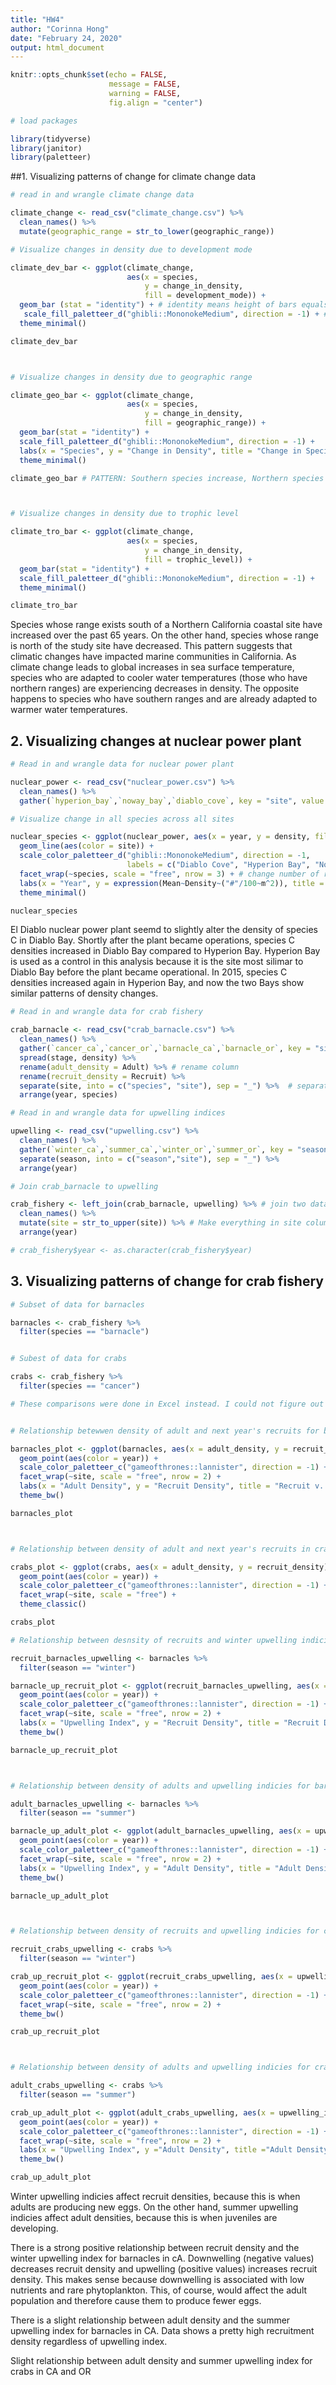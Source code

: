 ```yaml
---
title: "HW4"
author: "Corinna Hong"
date: "February 24, 2020"
output: html_document
---
```


```r
knitr::opts_chunk$set(echo = FALSE,
                      message = FALSE,
                      warning = FALSE,
                      fig.align = "center")
```

```r

# load packages

library(tidyverse)
library(janitor)
library(paletteer)

```

##1. Visualizing patterns of change for climate change data
```r

# read in and wrangle climate change data

climate_change <- read_csv("climate_change.csv") %>% 
  clean_names() %>% 
  mutate(geographic_range = str_to_lower(geographic_range))

```

```r

# Visualize changes in density due to development mode

climate_dev_bar <- ggplot(climate_change,
                          aes(x = species,
                              y = change_in_density,
                              fill = development_mode)) +
  geom_bar (stat = "identity") + # identity means height of bars equals actual value
   scale_fill_paletteer_d("ghibli::MononokeMedium", direction = -1) + # direction -1 means start from the right side of the palette
  theme_minimal()

climate_dev_bar



# Visualize changes in density due to geographic range

climate_geo_bar <- ggplot(climate_change,
                          aes(x = species,
                              y = change_in_density,
                              fill = geographic_range)) +
  geom_bar(stat = "identity") +
  scale_fill_paletteer_d("ghibli::MononokeMedium", direction = -1) +
  labs(x = "Species", y = "Change in Density", title = "Change in Species Density from 1955-2020", fill = "Geographic Range") + # fill changes legend title
  theme_minimal()

climate_geo_bar # PATTERN: Southern species increase, Northern species decreased.



# Visualize changes in density due to trophic level

climate_tro_bar <- ggplot(climate_change,
                          aes(x = species,
                              y = change_in_density,
                              fill = trophic_level)) +
  geom_bar(stat = "identity") +
  scale_fill_paletteer_d("ghibli::MononokeMedium", direction = -1) +
  theme_minimal()

climate_tro_bar

```

Species whose range exists south of a Northern California coastal site have increased over the past 65 years. On the other hand, species whose range is north of the study site have decreased. This pattern suggests that climatic changes have impacted marine communities in California. As climate change leads to global increases in sea surface temperature, species who are adapted to cooler water temperatures (those who have northern ranges) are experiencing decreases in density. The opposite happens to species who have southern ranges and are already adapted to warmer water temperatures. 


## 2. Visualizing changes at nuclear power plant
```r

# Read in and wrangle data for nuclear power plant

nuclear_power <- read_csv("nuclear_power.csv") %>% 
  clean_names() %>% 
  gather(`hyperion_bay`,`noway_bay`,`diablo_cove`, key = "site", value = "density") # Density measured in (# of individuals/100m2)

```

```r

# Visualize change in all species across all sites

nuclear_species <- ggplot(nuclear_power, aes(x = year, y = density, fill = site)) +
  geom_line(aes(color = site)) +
  scale_color_paletteer_d("ghibli::MononokeMedium", direction = -1,
                          labels = c("Diablo Cove", "Hyperion Bay", "Noway Bay")) + # Change legend labels and keep exisitng palette
  facet_wrap(~species, scale = "free", nrow = 3) + # change number of rows for facet
  labs(x = "Year", y = expression(Mean~Density~("#"/100~m^2)), title = "Species Density Monitoring Program (2000-2019)", color = "Site") + # color changes legend title
  theme_minimal()

nuclear_species

```
El Diablo nuclear power plant seemd to slightly alter the density of species C in Diablo Bay. Shortly after the plant became operations, species C densities increased in Diablo Bay compared to Hyperion Bay. Hyperion Bay is used as a control in this analysis because it is the site most silimar to Diablo Bay before the plant became operational. In 2015, species C densities increased again in Hyperion Bay, and now the two Bays show similar patterns of density changes. 


```r

# Read in and wrangle data for crab fishery

crab_barnacle <- read_csv("crab_barnacle.csv") %>% 
  clean_names() %>% 
  gather(`cancer_ca`,`cancer_or`,`barnacle_ca`,`barnacle_or`, key = "site", value = "density") %>% 
  spread(stage, density) %>% 
  rename(adult_density = Adult) %>% # rename column
  rename(recruit_density = Recruit) %>% 
  separate(site, into = c("species", "site"), sep = "_") %>%  # separate species from site
  arrange(year, species)

```

```r

# Read in and wrangle data for upwelling indices

upwelling <- read_csv("upwelling.csv") %>% 
  clean_names() %>% 
  gather(`winter_ca`,`summer_ca`,`winter_or`,`summer_or`, key = "season", value = "upwelling_indices") %>% # gather seasons & put values in a separate col
  separate(season, into = c("season","site"), sep = "_") %>% 
  arrange(year)

```

```r

# Join crab_barnacle to upwelling

crab_fishery <- left_join(crab_barnacle, upwelling) %>% # join two dataframes, default wwill join by matching columns in this case, "year" and "site"
  clean_names() %>% 
  mutate(site = str_to_upper(site)) %>% # Make everything in site column uppercase
  arrange(year)

# crab_fishery$year <- as.character(crab_fishery$year) 

```

## 3. Visualizing patterns of change for crab fishery

```r

# Subset of data for barnacles

barnacles <- crab_fishery %>% 
  filter(species == "barnacle")


# Subest of data for crabs

crabs <- crab_fishery %>% 
  filter(species == "cancer")

```

```r

# These comparisons were done in Excel instead. I could not figure out how to graph is such that values were offset by one year. (adult densities in one year affected recruit densities in the next year)


# Relationship betewwen density of adult and next year's recruits for barnacles

barnacles_plot <- ggplot(barnacles, aes(x = adult_density, y = recruit_density)) +
  geom_point(aes(color = year)) +
  scale_color_paletteer_c("gameofthrones::lannister", direction = -1) +
  facet_wrap(~site, scale = "free", nrow = 2) +
  labs(x = "Adult Density", y = "Recruit Density", title = "Recruit v. Adult Densities in Barnacles", color = "Year") +
  theme_bw()

barnacles_plot



# Relationship between density of adult and next year's recruits in crabs

crabs_plot <- ggplot(crabs, aes(x = adult_density, y = recruit_density)) +
  geom_point(aes(color = year)) +
  scale_color_paletteer_c("gameofthrones::lannister", direction = -1) +
  facet_wrap(~site, scale = "free") +
  theme_classic()

crabs_plot


```

```r

# Relationship between desnsity of recruits and winter upwelling indicies for barnacles

recruit_barnacles_upwelling <- barnacles %>% 
  filter(season == "winter")

barnacle_up_recruit_plot <- ggplot(recruit_barnacles_upwelling, aes(x = upwelling_indices, y = recruit_density)) +
  geom_point(aes(color = year)) +
  scale_color_paletteer_c("gameofthrones::lannister", direction = -1) +
  facet_wrap(~site, scale = "free", nrow = 2) +
  labs(x = "Upwelling Index", y = "Recruit Density", title = "Recruit Density vs. Winter Upwelling Index for Barnacles", color = "Year") +
  theme_bw()

barnacle_up_recruit_plot



# Relationship between density of adults and upwelling indicies for barnacles

adult_barnacles_upwelling <- barnacles %>% 
  filter(season == "summer")

barnacle_up_adult_plot <- ggplot(adult_barnacles_upwelling, aes(x = upwelling_indices, y = adult_density)) +
  geom_point(aes(color = year)) +
  scale_color_paletteer_c("gameofthrones::lannister", direction = -1) +
  facet_wrap(~site, scale = "free", nrow = 2) +
  labs(x = "Upwelling Index", y = "Adult Density", title = "Adult Density vs. Summer Upwelling Index for Barnacles", color = "Year") +
  theme_bw()

barnacle_up_adult_plot



# Relationship between density of recruits and upwelling indicies for crabs

recruit_crabs_upwelling <- crabs %>%
  filter(season == "winter")

crab_up_recruit_plot <- ggplot(recruit_crabs_upwelling, aes(x = upwelling_indices, y = recruit_density)) +
  geom_point(aes(color = year)) +
  scale_color_paletteer_c("gameofthrones::lannister", direction = -1) +
  facet_wrap(~site, scale = "free", nrow = 2) +
  theme_bw()

crab_up_recruit_plot



# Relationship between density of adults and upwelling indicies for crabs

adult_crabs_upwelling <- crabs %>% 
  filter(season == "summer")

crab_up_adult_plot <- ggplot(adult_crabs_upwelling, aes(x = upwelling_indices, y = adult_density)) +
  geom_point(aes(color = year)) +
  scale_color_paletteer_c("gameofthrones::lannister", direction = -1) +
  facet_wrap(~site, scale = "free", nrow = 2) +
  labs(x = "Upwelling Index", y ="Adult Density", title ="Adult Density vs. Summer Upwelling Index for Crabs", color = "Year") +
  theme_bw()

crab_up_adult_plot

```
Winter upwelling indicies affect recruit densities, because this is when adults are producing new eggs. On the other hand, summer upwelling indicies affect adult densities, because this is when juveniles are developing. 


There is a strong positive relationship between recruit density and the winter upwelling index for barnacles in cA. Downwelling (negative values) decreases recruit density and upwelling (positive values) increases recruit density. This makes sense because downwelling is associated with low nutrients and rare phytoplankton. This, of course, would affect the adult population and therefore cause them to produce fewer eggs. 


There is a slight relationship between adult density and the summer upwelling index for barnacles in CA. Data shows a pretty high recruitment density regardless of upwelling index.

Slight relationship between adult density and summer upwelling index for crabs in CA and OR
